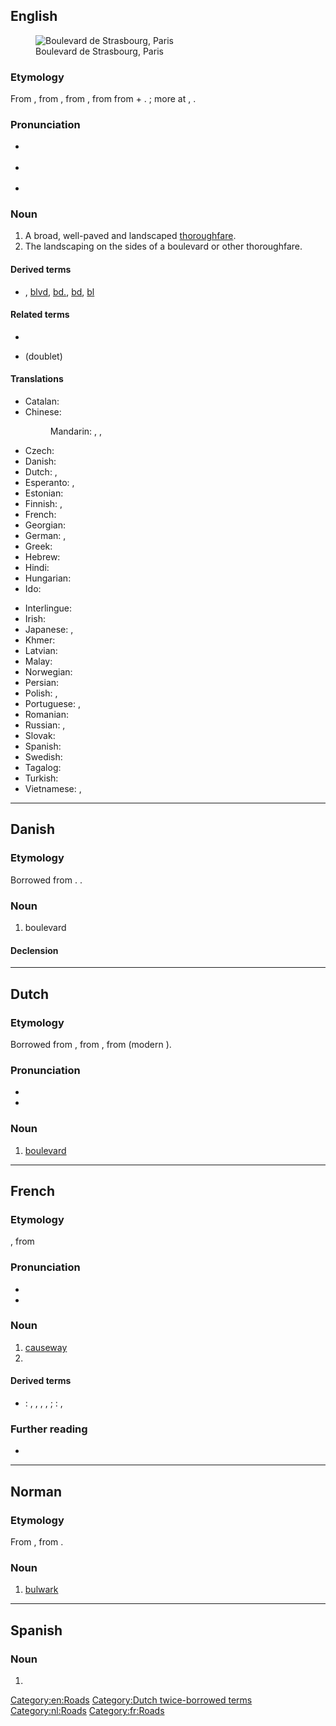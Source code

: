 {{also|Boulevard}}
==English==
[[Image:Paris boulevard de strasbourg.jpg|thumb|Boulevard de Strasbourg, Paris]]

===Etymology===
From {{etyl|fr|en}} {{m|fr|boulevard}}, from {{etyl|frm|en}} {{m|frm|boulevard}}, from {{etyl|fro|en}} {{m|fro|bollevart||promenade, avenue, rampart}}, from {{etyl|dum|en}} {{m|dum|bollewerc|bollewerc, bolwerc|[[bulwark]], [[bastion]]}} from {{m|dum|bole|bole, bolle|bole, plank}} + {{m|dum|werk||work, construction}}. {{doublet|en|bulwark}}; more at {{m|en|bole}}, {{m|en|work}}.

===Pronunciation===
* {{a|RP}} {{IPA|/ˈbuː.ləˌvɑːd/|lang=en}}
* {{a|US|CA}} {{IPA|/ˈbʊləvɑɹd/|lang=en}}
* {{audio|en-ca-boulevard.opus|Audio (CA)|lang=en}}

===Noun===
{{en-noun}}

# A broad, well-paved and landscaped [[thoroughfare]].
# The landscaping on the sides of a boulevard or other thoroughfare.

====Derived terms====
* {{sense|abbreviation}} {{l|en|blvd.}}, [[blvd]], [[bd.]], [[bd]], [[bl]]

====Related terms====
* {{l|en|boulevardier}}
* {{l|en|bulwark}} (doublet)

====Translations====
{{trans-top|broad, landscaped thoroughfare}}
* Catalan: {{t|ca|bulevard|m}}
* Chinese:
*: Mandarin: {{t+|cmn|林蔭大道|sc=Hani}}, {{t+|cmn|林荫大道|tr=línyīndàdào|sc=Hani}}, {{t+|cmn|大道|tr=dàdào|sc=Hani}}
* Czech: {{t+|cs|bulvár|m}}
* Danish: {{t+|da|boulevard|c}}
* Dutch: {{t+|nl|hoofdweg|m}}, {{t+|nl|boulevard|m}}
* Esperanto: {{t|eo|bulvardo}}, {{t+|eo|aleo}}
* Estonian: {{t|et|puiestee}}
* Finnish: {{t+|fi|bulevardi}}, {{t+|fi|puistokatu}}
* French: {{t+|fr|boulevard|m}}
* Georgian: {{t|ka|ბულვარი|sc=Geor}}
* German: {{t+|de|Boulevard|m}}, {{t|de|Prachtstraße|f}}
* Greek: {{t+|el|λεωφόρος|f}}
* Hebrew: {{t|he|שדרה|f|tr=shdera}}
* Hindi: {{t+|hi|मार्ग|m|tr=mārg}}
* Hungarian: {{t+|hu|körút}}
* Ido: {{t+|io|bulvardo}}
{{trans-mid}}
* Interlingue: {{t|ie|bulevard}}
* Irish: {{t|ga|búlbhard|m}}
* Japanese: {{t|ja|大通り|tr=おおどおり, ōdōri}}, {{t|ja|ブールバード|tr=būrubādo}}
* Khmer: {{t|km|មហាវិថី|sc=Khmr|tr=mɔhaa vi’tʰǝy}}
* Latvian: {{t|lv|bulvāris|m}}
* Malay: {{t|ms|boulevard}}
* Norwegian: {{t|no|bulevard}}
* Persian: {{t+|fa|بولوار|tr=bulvâr|sc=fa-Arab}}
* Polish: {{t+|pl|bulwar|m}}, {{t+|pl|aleja|f}}
* Portuguese: {{t+|pt|alameda|f}} {{qualifier|Brazil}}, {{t+|pt|bulevar|m}}
* Romanian: {{t+|ro|bulevard|n}}
* Russian: {{t+|ru|бульва́р|m}}, {{t+|ru|проспе́кт|m}}
* Slovak: {{t+|sk|bulvár|m}}
* Spanish: {{t+|es|bulevar|m}}
* Swedish: {{t|sv|bulevard}}
* Tagalog: {{t|tl|bulebar}}
* Turkish: {{t+|tr|bulvar}}
* Vietnamese: {{t+|vi|đại lộ}}, {{t|vi|đường lớn}}
{{trans-bottom}}

[[Category:en:Roads]]

----

==Danish==

===Etymology===
Borrowed from {{bor|da|fr|boulevard}}. {{doublet|da|bolværk}}.

===Noun===
{{da-noun}}

# boulevard

====Declension====
{{da-decl|en|er}}

----

==Dutch==

===Etymology===
Borrowed from {{bor|nl|fr|boulevard}}, from {{der|nl|frm|bolevard}}, from {{der|nl|dum|bolwerc}} (modern {{cog|nl|bolwerk}}).

===Pronunciation===
* {{audio|Nl-boulevard.ogg|Audio|lang=nl}}
* {{hyphenation|bou|le|vard|lang=nl}}

===Noun===
{{nl-noun|m|-s|boulevardje}}

# [[#English|boulevard]]

[[Category:Dutch twice-borrowed terms]]
[[Category:nl:Roads]]

----

==French==

===Etymology===
{{etyl|frm|fr}} {{m|frm|bolevard}}<!--Rabellais, 1534-->, from {{etyl|dum|fr}} {{m|dum|bolwerc||bulwark, bastion}}

===Pronunciation===
* {{fr-IPA}}
* {{audio|Fr-boulevard.ogg|audio|lang=fr}}

===Noun===
{{fr-noun|m}}

# [[causeway]]
# {{l|en|boulevard}}

====Derived terms====
* {{sense|abbreviation}} {{qualifier|Europe}}: {{l|fr|bd}}, {{l|fr|Bd}}, {{l|fr|bld}}, {{l|fr|brd}}, {{l|fr|bvd}}; {{qualifier|Québec}}: {{l|fr|boul.}}, {{l|fr|boul}}

===Further reading===
* {{R:TLFi}}

[[Category:fr:Roads]]

----

==Norman==

===Etymology===
From {{etyl|fro|nrf}} {{m|fro|bollevart||promenade, avenue, rampart}}, from {{etyl|dum|nrf}}.

===Noun===
{{nrf-noun|m}}

# {{lb|nrf|Jersey}} [[bulwark]]

----

==Spanish==

===Noun===
{{es-noun|m}}

# {{l|en|boulevard}}
